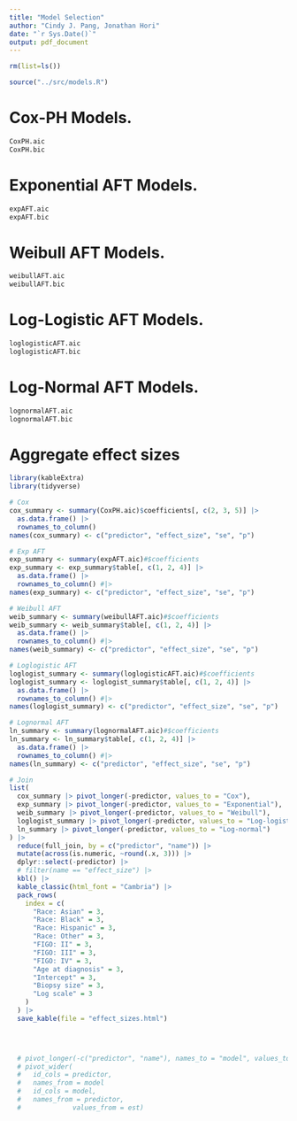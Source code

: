 ```yaml
---
title: "Model Selection"
author: "Cindy J. Pang, Jonathan Hori"
date: "`r Sys.Date()`"
output: pdf_document
---
```

```r
rm(list=ls())
```

```r
source("../src/models.R")
```

# Cox-PH Models.  

```r
CoxPH.aic
CoxPH.bic
```

# Exponential AFT Models. 

```r
expAFT.aic
expAFT.bic
```

# Weibull AFT Models.  

```r
weibullAFT.aic
weibullAFT.bic
```

# Log-Logistic AFT Models. 
```r
loglogisticAFT.aic
loglogisticAFT.bic
```

# Log-Normal AFT Models. 
```r
lognormalAFT.aic
lognormalAFT.bic
```



# Aggregate effect sizes

```r
library(kableExtra)
library(tidyverse)
```


```r
# Cox
cox_summary <- summary(CoxPH.aic)$coefficients[, c(2, 3, 5)] |> 
  as.data.frame() |> 
  rownames_to_column()
names(cox_summary) <- c("predictor", "effect_size", "se", "p")

# Exp AFT
exp_summary <- summary(expAFT.aic)#$coefficients
exp_summary <- exp_summary$table[, c(1, 2, 4)] |> 
  as.data.frame() |> 
  rownames_to_column() #|> 
names(exp_summary) <- c("predictor", "effect_size", "se", "p")

# Weibull AFT
weib_summary <- summary(weibullAFT.aic)#$coefficients
weib_summary <- weib_summary$table[, c(1, 2, 4)] |> 
  as.data.frame() |> 
  rownames_to_column() #|> 
names(weib_summary) <- c("predictor", "effect_size", "se", "p")

# Loglogistic AFT
loglogist_summary <- summary(loglogisticAFT.aic)#$coefficients
loglogist_summary <- loglogist_summary$table[, c(1, 2, 4)] |> 
  as.data.frame() |> 
  rownames_to_column() #|> 
names(loglogist_summary) <- c("predictor", "effect_size", "se", "p")

# Lognormal AFT
ln_summary <- summary(lognormalAFT.aic)#$coefficients
ln_summary <- ln_summary$table[, c(1, 2, 4)] |> 
  as.data.frame() |> 
  rownames_to_column() #|> 
names(ln_summary) <- c("predictor", "effect_size", "se", "p")

# Join
list(
  cox_summary |> pivot_longer(-predictor, values_to = "Cox"),
  exp_summary |> pivot_longer(-predictor, values_to = "Exponential"),
  weib_summary |> pivot_longer(-predictor, values_to = "Weibull"),
  loglogist_summary |> pivot_longer(-predictor, values_to = "Log-logistic"),
  ln_summary |> pivot_longer(-predictor, values_to = "Log-normal")
) |> 
  reduce(full_join, by = c("predictor", "name")) |> 
  mutate(across(is.numeric, ~round(.x, 3))) |> 
  dplyr::select(-predictor) |>
  # filter(name == "effect_size") |>
  kbl() |> 
  kable_classic(html_font = "Cambria") |> 
  pack_rows(
    index = c(
      "Race: Asian" = 3,
      "Race: Black" = 3,
      "Race: Hispanic" = 3,
      "Race: Other" = 3,
      "FIGO: II" = 3,
      "FIGO: III" = 3,
      "FIGO: IV" = 3,
      "Age at diagnosis" = 3,
      "Intercept" = 3,
      "Biopsy size" = 3,
      "Log scale" = 3
    )
  ) |> 
  save_kable(file = "effect_sizes.html")
  



  # pivot_longer(-c("predictor", "name"), names_to = "model", values_to = "est") #|> 
  # pivot_wider(
  #   id_cols = predictor,
  #   names_from = model
  #   id_cols = model,
  #   names_from = predictor,
  #             values_from = est)
```

